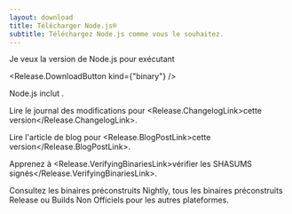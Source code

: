 ```yaml
---
layout: download
title: Télécharger Node.js®
subtitle: Téléchargez Node.js comme vous le souhaitez.
---
```


<section>
Je veux la version <Release.VersionDropdown /> de Node.js pour <Release.OperatingSystemDropdown /> exécutant <Release.BitnessDropdown />

<Release.DownloadButton kind={"binary"} />
</section>

<section>
Node.js inclut <Release.NpmLink />.

Lire le journal des modifications pour <Release.ChangelogLink>cette version</Release.ChangelogLink>.

Lire l'article de blog pour <Release.BlogPostLink>cette version</Release.BlogPostLink>.

Apprenez à <Release.VerifyingBinariesLink>vérifier les SHASUMS signés</Release.VerifyingBinariesLink>.

Consultez les binaires préconstruits <LinkWithArrow href="https://nodejs.org/download/nightly/">Nightly</LinkWithArrow>, tous les binaires préconstruits <LinkWithArrow href="https://nodejs.org/download/release/">Release</LinkWithArrow> ou <LinkWithArrow href="https://unofficial-builds.nodejs.org/download/">Builds Non Officiels</LinkWithArrow> pour les autres plateformes.

</section>
